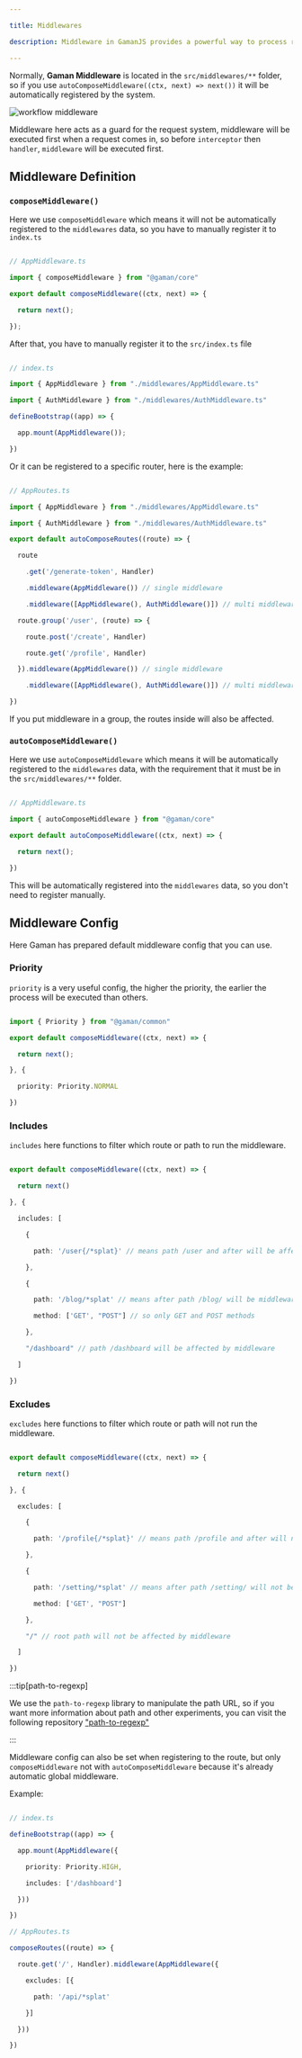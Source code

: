 ```yaml
---

title: Middlewares

description: Middleware in GamanJS provides a powerful way to process requests before they reach the route handler. Middleware can be defined globally for all routes in a Block or scoped to specific paths and HTTP methods. Middleware functions are designed to continue to the next handler when they do not return a response.

---
```


Normally, **Gaman Middleware** is located in the `src/middlewares/**` folder, so if you use `autoComposeMiddleware((ctx, next) => next())` it will be automatically registered by the system.

![workflow middleware](/img/workflow/middleware.png)

Middleware here acts as a guard for the request system, middleware will be executed first when a request comes in, so before `interceptor` then `handler`, `middleware` will be executed first.

## Middleware Definition

### `composeMiddleware()`

Here we use `composeMiddleware` which means it will not be automatically registered to the `middlewares` data, so you have to manually register it to `index.ts`

```ts

// AppMiddleware.ts

import { composeMiddleware } from "@gaman/core"

export default composeMiddleware((ctx, next) => {

  return next();

});

```

After that, you have to manually register it to the `src/index.ts` file

```ts

// index.ts

import { AppMiddleware } from "./middlewares/AppMiddleware.ts"

import { AuthMiddleware } from "./middlewares/AuthMiddleware.ts"

defineBootstrap((app) => {

  app.mount(AppMiddleware());

})

```

Or it can be registered to a specific router, here is the example:

```ts

// AppRoutes.ts

import { AppMiddleware } from "./middlewares/AppMiddleware.ts"

import { AuthMiddleware } from "./middlewares/AuthMiddleware.ts"

export default autoComposeRoutes((route) => {

  route

    .get('/generate-token', Handler)

    .middleware(AppMiddleware()) // single middleware

    .middleware([AppMiddleware(), AuthMiddleware()]) // multi middleware

  route.group('/user', (route) => {

    route.post('/create', Handler)

    route.get('/profile', Handler)

  }).middleware(AppMiddleware()) // single middleware

    .middleware([AppMiddleware(), AuthMiddleware()]) // multi middleware

})

```

If you put middleware in a group, the routes inside will also be affected.

### `autoComposeMiddleware()`

Here we use `autoComposeMiddleware` which means it will be automatically registered to the `middlewares` data, with the requirement that it must be in the `src/middlewares/**` folder.

```ts

// AppMiddleware.ts

import { autoComposeMiddleware } from "@gaman/core"

export default autoComposeMiddleware((ctx, next) => {

  return next();

})

```

This will be automatically registered into the `middlewares` data, so you don't need to register manually.

## Middleware Config

Here Gaman has prepared default middleware config that you can use.

### Priority

`priority` is a very useful config, the higher the priority, the earlier the process will be executed than others.

```ts

import { Priority } from "@gaman/common"

export default composeMiddleware((ctx, next) => {

  return next();

}, {

  priority: Priority.NORMAL

})

```

### Includes

`includes` here functions to filter which route or path to run the middleware.

```ts

export default composeMiddleware((ctx, next) => {

  return next()

}, {

  includes: [

    {

      path: '/user{/*splat}' // means path /user and after will be affected by middleware

    },

    {

      path: '/blog/*splat' // means after path /blog/ will be middleware except path /blog itself

      method: ['GET', "POST"] // so only GET and POST methods

    },

    "/dashboard" // path /dashboard will be affected by middleware

  ]

})

```

### Excludes

`excludes` here functions to filter which route or path will not run the middleware.

```ts

export default composeMiddleware((ctx, next) => {

  return next()

}, {

  excludes: [

    {

      path: '/profile{/*splat}' // means path /profile and after will not be affected by middleware

    },

    {

      path: '/setting/*splat' // means after path /setting/ will not be middleware except path /setting itself

      method: ['GET', "POST"]

    },

    "/" // root path will not be affected by middleware

  ]

})

```

:::tip[path-to-regexp]

We use the `path-to-regexp` library to manipulate the path URL, so if you want more information about path and other experiments, you can visit the following repository ["path-to-regexp"](https://github.com/pillarjs/path-to-regexp)

:::

Middleware config can also be set when registering to the route, but only `composeMiddleware` not with `autoComposeMiddleware` because it's already automatic global middleware.

Example:

```ts

// index.ts

defineBootstrap((app) => {

  app.mount(AppMiddleware({

    priority: Priority.HIGH,

    includes: ['/dashboard']

  }))

})

// AppRoutes.ts

composeRoutes((route) => {

  route.get('/', Handler).middleware(AppMiddleware({

    excludes: [{

      path: '/api/*splat'

    }]

  }))

})

```